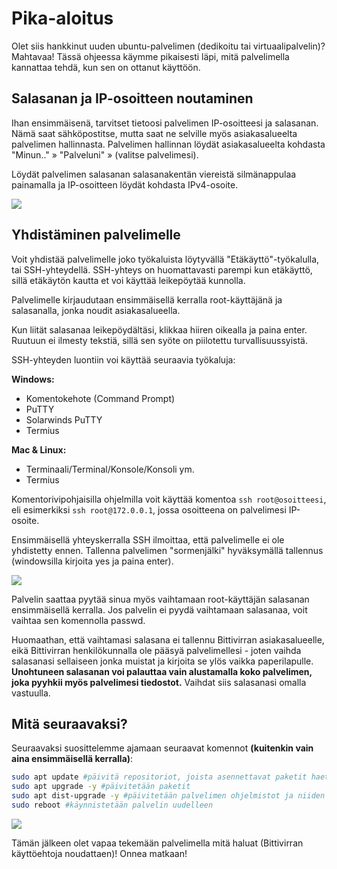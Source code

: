 # Pika-aloitus

Olet siis hankkinut uuden ubuntu-palvelimen (dedikoitu tai virtuaalipalvelin)?
Mahtavaa! Tässä ohjeessa käymme pikaisesti läpi, mitä palvelimella kannattaa
tehdä, kun sen on ottanut käyttöön.

## Salasanan ja IP-osoitteen noutaminen

Ihan ensimmäisenä, tarvitset tietoosi palvelimen IP-osoitteesi ja salasanan.
Nämä saat sähköpostitse, mutta saat ne selville myös asiakasalueelta palvelimen
hallinnasta. Palvelimen hallinnan löydät asiakasalueelta kohdasta "Minun.." »
"Palveluni" » (valitse palvelimesi).

Löydät palvelimen salasanan salasanakentän viereistä silmänappulaa painamalla ja
IP-osoitteen löydät kohdasta IPv4-osoite.

![](https://cdn.bittivirta.fi/docimg/crisp/ip_1manl24.png)

## Yhdistäminen palvelimelle

Voit yhdistää palvelimelle joko työkaluista löytyvällä "Etäkäyttö"-työkalulla,
tai SSH-yhteydellä. SSH-yhteys on huomattavasti parempi kun etäkäyttö, sillä
etäkäytön kautta et voi käyttää leikepöytää kunnolla.

Palvelimelle kirjaudutaan ensimmäisellä kerralla root-käyttäjänä ja salasanalla,
jonka noudit asiakasalueella.

Kun liität salasanaa leikepöydältäsi, klikkaa hiiren oikealla ja paina enter.
Ruutuun ei ilmesty tekstiä, sillä sen syöte on piilotettu turvallisuussyistä.

SSH-yhteyden luontiin voi käyttää seuraavia työkaluja:

**Windows:**

-   Komentokehote (Command Prompt)
-   PuTTY
-   Solarwinds PuTTY
-   Termius

**Mac & Linux:**

-   Terminaali/Terminal/Konsole/Konsoli ym.
-   Termius

Komentorivipohjaisilla ohjelmilla voit käyttää komentoa `ssh root@osoitteesi`,
eli esimerkiksi `ssh root@172.0.0.1`, jossa osoitteena on palvelimesi IP-osoite.

Ensimmäisellä yhteyskerralla SSH ilmoittaa, että palvelimelle ei ole yhdistetty
ennen. Tallenna palvelimen "sormenjälki" hyväksymällä tallennus (windowsilla
kirjoita yes ja paina enter).

![](https://cdn.bittivirta.fi/docimg/crisp/22terminal_xk6lgt.png)

Palvelin saattaa pyytää sinua myös vaihtamaan root-käyttäjän salasanan
ensimmäisellä kerralla. Jos palvelin ei pyydä vaihtamaan salasanaa, voit vaihtaa
sen komennolla passwd.

Huomaathan, että vaihtamasi salasana ei tallennu Bittivirran asiakasalueelle,
eikä Bittivirran henkilökunnalla ole pääsyä palvelimellesi - joten vaihda
salasanasi sellaiseen jonka muistat ja kirjoita se ylös vaikka paperilapulle.
**Unohtuneen salasanan voi palauttaa vain alustamalla koko palvelimen, joka
pyyhkii myös palvelimesi tiedostot.** Vaihdat siis salasanasi omalla vastuulla.

## Mitä seuraavaksi?

Seuraavaksi suosittelemme ajamaan seuraavat komennot **(kuitenkin vain aina
ensimmäisellä kerralla)**:

```sh
sudo apt update #päivitä repositoriot, joista asennettavat paketit haetaan
sudo apt upgrade -y #päivitetään paketit
sudo apt dist-upgrade -y #päivitetään palvelimen ohjelmistot ja niiden riippuvuudet
sudo reboot #käynnistetään palvelin uudelleen
```

![](https://cdn.bittivirta.fi/docimg/crisp/update_4lswp.gif)

Tämän jälkeen olet vapaa tekemään palvelimella mitä haluat (Bittivirran
käyttöehtoja noudattaen)! Onnea matkaan!
